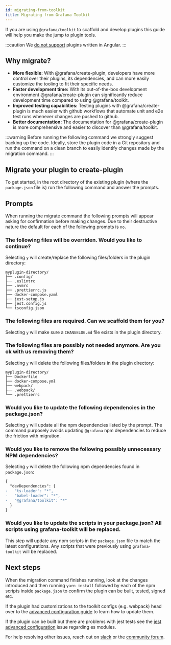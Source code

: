 ```yaml
---
id: migrating-from-toolkit
title: Migrating from Grafana Toolkit
---
```


If you are using `@grafana/toolkit` to scaffold and develop plugins this guide will help you make the jump to plugin tools.

:::caution
We [do not support](https://grafana.com/docs/grafana/latest/developers/angular_deprecation/) plugins written in Angular.
:::

## Why migrate?

- **More flexible:** With @grafana/create-plugin, developers have more control over their plugins, its dependencies, and can more easily customize the tooling to fit their specific needs.
- **Faster development time:** With its out-of-the-box development environment @grafana/create-plugin can significantly reduce development time compared to using @grafana/toolkit.
- **Improved testing capabilities:** Testing plugins with @grafana/create-plugin is much easier with github workflows that automate  unit and e2e test runs whenever changes are pushed to github.
- **Better documentation:** The documentation for @grafana/create-plugin is more comprehensive and easier to discover than @grafana/toolkit.

:::warning
Before running the following command we strongly suggest backing up the code. Ideally, store the plugin code in a Git repository and run the command on a clean branch to easily identify changes made by the migration command.
:::

## Migrate your plugin to create-plugin

To get started, in the root directory of the existing plugin (where the `package.json` file is) run the following command and answer the prompts.

<CodeSnippets
  paths="
  createplugin-migrate.npm.shell.md,
  createplugin-migrate.pnpm.shell.md,
  createplugin-migrate.yarn.shell.md"
  groupId="package-manager"
  queryString="current-package-manager"
/>

## Prompts

When running the migrate command the following prompts will appear asking for confirmation before making changes. Due to their destructive nature the default for each of the following prompts is `no`.

### The following files will be overriden. Would you like to continue?

Selecting `y` will create/replace the following files/folders in the plugin directory:

```
myplugin-directory/
├── .config/
├── .eslintrc
├── .nvmrc
├── .prettierrc.js
├── docker-compose.yaml
├── jest-setup.js
├── jest.config.js
└── tsconfig.json
```

### The following files are required. Can we scaffold them for you?

Selecting `y` will make sure a `CHANGELOG.md` file exists in the plugin directory.

### The following files are possibly not needed anymore. Are you ok with us removing them?

Selecting `y` will delete the following files/folders in the plugin directory:

```
myplugin-directory/
├── Dockerfile
├── docker-compose.yml
├── webpack/
├── .webpack/
└── .prettierrc
```

### Would you like to update the following dependencies in the package.json?

Selecting `y` will update all the npm dependencies listed by the prompt. The command purposely avoids updating `@grafana` npm dependencies to reduce the friction with migration.

### Would you like to remove the following possibly unnecessary NPM dependencies?

Selecting `y` will delete the following npm dependencies found in `package.json`:

```diff json
{
  "devDependencies": {
-   "ts-loader": "*",
-   "babel-loader": "*",
-   "@grafana/toolkit": "*"
  }
}
```

### Would you like to update the scripts in your package.json? All scripts using grafana-toolkit will be replaced.

This step will update any npm scripts in the `package.json` file to match the latest configurations. Any scripts that were previously using `grafana-toolkit` will be replaced.

## Next steps

When the migration command finishes running, look at the changes introduced and then running `yarn install` followed by each of the npm scripts inside `package.json` to confirm the plugin can be built, tested, signed etc.

If the plugin had customizations to the toolkit configs (e.g. webpack) head over to the [advanced configuration guide](./advanced-configuration.md) to learn how to update them.

If the plugin can be built but there are problems with jest tests see the [jest advanced configuration](advanced-configuration.md#esm-errors-with-jest) issue regarding es modules.

For help resolving other issues, reach out on [slack](https://grafana.slack.com/) or the [community forum](https://community.grafana.com/c/plugin-development/30).
